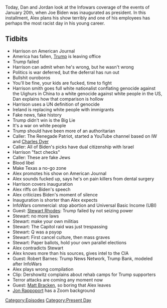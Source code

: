 {{DEFAULTSORT:
    #_EPISODE_0524:Inauguration 2021
}}{{Episode
    | title           = Inauguration 2021
    | caption         = Listen to this episode on [https://knowledgefight.libsyn.com/524-inauguration-2021 Libsyn] [https://open.spotify.com/episode/58TRk6uXDXRaQA3uf98kvi Spotify], Read the [[Transcript/524: Inauguration 2021|Unofficial Transcript]]
    | episodeNumber   = 524
    | length          = 01:58:42
    | airDate         = January 25, 2021
    | coverageDate    = January 20, 2021
    | episodeType     = [[:Category:Present Day|Present Day]]
    | appearance      = [[Harrison Smith]], [[The Renegade Patriot]], [[Charles Dyer]], [[Stewart Rhodes]], [[Robert Barnes]], [[Alan Dershowitz]], [[Matt Bracken]], [[Jon Rappoport]]
    | previousEpisode = [[523: January 18-19, 2021]]
    | nextEpisode     = [[525: January 27, 2021]]
}}

{{Stub}}

Today, Dan and Jordan look at the Infowars coverage of the events of January 20th, when Joe Biden was inaugurated as president. In this installment, Alex plans his show terribly and one of his employees has perhaps the most racist day in his young career.

==Tidbits==

*Harrison on American Journal
*America has fallen, [[Donald Trump|Trump]] is leaving office
*Trump failed
*Harrison can admit when he's wrong, but he wasn't wrong
*Politics is war deferred, but the deferral has run out
*Bullshit ouroboros
*You'll be fine, your kids are fucked, time to fight
*Harrison smith goes full white nationalist  conflating genocide against the Uighurs in China to a white genocide against white people in the US, Dan explains how that comparison is hollow
*Harrison uses a UN definition of genocide
*Ireland is replacing white people with immigrants
*Fake news, fake history
*Trump didn't win is the Big Lie
*It's a war on white people
*Trump should have been more of an authoritarian
*Caller: The Renegade Patriot, started a YouTube channel based on IW and [[Charles Dyer]]
*Caller: All of Biden's picks have dual citizenship with Israel
*Harrison "fact checks"
*Caller: These are fake Jews
*Blood libel
*Make Texas a no-go zone
*Alex promotes his show on American Journal
*Alex sounds fucked up, says he's on pain killers from dental surgery
*Harrison covers inauguration
*Alex riffs on Biden's speech
*Alex criticizes Biden's moment of silence
*Inauguration is shorter than Alex expects
*InfoWars commercial: stop abortion and Universal Basic Income (UBI)
*Guest: [[Stewart Rhodes]]: Trump failed by not seizing power
*Stewart: no more laws
*Stewart: make your own militias
*Stewart: The Capitol raid was just trespassing
*Stewart: Q was a psyop
*Stewart: First cancel culture, then mass graves
*Stewart: Paper ballots, hold your own parallel elections
*Alex contradicts Stewart
*Alex knows more than his sources, gives intel to the CIA
*Guest: Robert Barnes: Trump News Network, Trump Bank, modeled after InfoWars
*Alex plays wrong compilation
*Clip: Dershowitz complains about rehab camps for Trump supporters
*Terror attacks are coming any moment now
*Guest: [[Matt Bracken]], so boring that Alex leaves
*[[Jon Rappoport]] has a Zoom background

[[Category:Episodes]]
[[Category:Present Day]]
